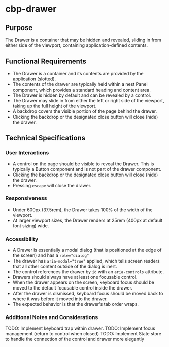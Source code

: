 
<Meta title="Components/Drawer/Specifications" />

# cbp-drawer

## Purpose

The Drawer is a container that may be hidden and revealed, sliding in from either side of the viewport, containing application-defined contents.

## Functional Requirements

* The Drawer is a container and its contents are provided by the application (slotted).
* The contents of the drawer are typically held within a nest Panel component, which provides a standard heading and content area.
* The Drawer is hidden by default and can be revealed by a control.
* The Drawer may slide in from either the left or right side of the viewport, taking up the full height of the viewport.
* A backdrop covers the visible portion of the page behind the drawer.
* Clicking the backdrop or the designated close button will close (hide) the drawer.

## Technical Specifications

### User Interactions

* A control on the page should be visible to reveal the Drawer. This is typically a Button component and is not part of the drawer component.
* Clicking the backdrop or the designated close button will close (hide) the drawer.
* Pressing `escape` will close the drawer.

### Responsiveness

* Under 600px (37.5rem), the Drawer takes 100% of the width of the viewport.
* At larger viewport sizes, the Drawer renders at 25rem (400px at default font sizing) wide.

### Accessibility

* A Drawer is essentially a modal dialog (that is positioned at the edge of the screen) and has a `role="dialog"`
* The drawer has `aria-modal="true"` applied, which tells screen readers that all other content outside of the dialog is inert.
* The control references the drawer by `id` with an `aria-controls` attribute.
* Drawers should always have at least one focusable control. 
* When the drawer appears on the screen, keyboard focus should be moved to the default focusable control inside the drawer.
* After the drawer is dismissed, keyboard focus should be moved back to where it was before it moved into the drawer. 
* The expected behavior is that the drawer's tab order wraps.

### Additional Notes and Considerations

TODO: Implement keyboard trap within drawer.
TODO: Implement focus management (return to control when closed)
TODO: Implement State store to handle the connection of the control and drawer more elegantly
